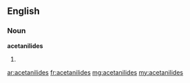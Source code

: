 ==English==

===Noun===
'''acetanilides'''

# {{plural of|acetanilide}}

[[ar:acetanilides]]
[[fr:acetanilides]]
[[mg:acetanilides]]
[[my:acetanilides]]